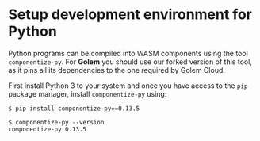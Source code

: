 
# Setup development environment for Python

Python programs can be compiled into WASM components using the tool `componentize-py`. For **Golem** you should use our forked version of this tool, as it pins all its dependencies to the one required by Golem Cloud.

First install Python 3 to your system and once you have access to the `pip` package manager, install `componentize-py` using:

```shell
$ pip install componentize-py==0.13.5

$ componentize-py --version
componentize-py 0.13.5
```
